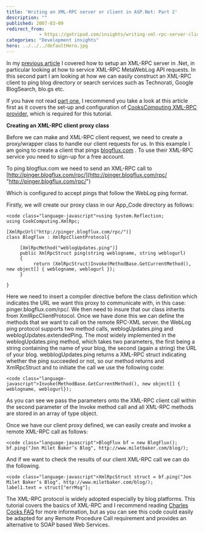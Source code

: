 ```yaml
---
title: 'Writing an XML-RPC server or client in ASP.Net: Part 2'
description: ""
published: 2007-03-09
redirect_from: 
            - https://gotripod.com/insights/writing-xml-rpc-server-client-asp-net-part-2/
categories: "Development insights"
hero: ../../../defaultHero.jpg
---
```

In my [previous article](/insights/writing-xml-rpc-server-client-asp-net-part-1) I covered how to setup an XML-RPC server in .Net, in particular looking at how to service XML-RPC MetaWebLog API requests. In this second part I am looking at how we can easily construct an XML-RPC client to ping blog directory or search services such as Technorati, Google BlogSearch, blo.gs etc.

If you have not read [part one](/insights/writing-xml-rpc-server-client-asp-net-part-1), I recommend you take a look at this article first as it covers the set-up and configuration of [CooksComputing XML-RPC provider](http://www.xml-rpc.net/), which is required for this tutorial.

**Creating an XML-RPC client proxy class**

Before we can make and XML-RPC client request, we need to create a proxy/wrapper class to handle our client requests for us. In this example I am going to create a client that pings [blogflux.com](http://pinger.blogflux.com/) . To use their XML-RPC service you need to sign-up for a free account.

To ping blogflux.com we need to send an XML-RPC call to [http://pinger.blogflux.com/rpc/](http://pinger.blogflux.com/rpc/ "http://pinger.blogflux.com/rpc/")

Which is configured to accept pings that follow the WebLog ping format.

Firstly, we will create our proxy class in our App_Code directory as follows:

```
<code class="language-javascript">using System.Reflection;
using CookComputing.XmlRpc;

[XmlRpcUrl("http://pinger.blogflux.com/rpc/")]
class BlogFlux : XmlRpcClientProtocol{

     [XmlRpcMethod("weblogUpdates.ping")]
     public XmlRpcStruct ping(string weblogname, string weblogurl)
     {
          return (XmlRpcStruct)Invoke(MethodBase.GetCurrentMethod(), new object[] { weblogname, weblogurl });
     }

}
```

Here we need to insert a compiler directive before the class definition which indicates the URL we want this proxy to communicate with, in this case: pinger.blogflux.com/rpc/. We then need to insure that our class inherits from XmlRpcClientProtocol. Once we have done this we can define the methods that we want to call on the remote RPC-XML server. the WebLog ping protocol supports two method calls, weblogUpdates.ping and weblogUpdates.extendedPing. The most widely implemented in the weblogUpdates.ping method, which takes two parameters, the first being a string containing the name of your blog, the second (again a string) the URL of your blog. webblogUpdates.ping returns a XML-RPC struct indicating whether the ping succeeded or not, so our method returns and XmlRpcStruct and to initiate the call we use the following code:

```
<code class="language-javascript">Invoke(MethodBase.GetCurrentMethod(), new object[] { weblogname, weblogurl});
```

As you can see we pass the parameters onto the XML-RPC client call within the second parameter of the Invoke method call and all XML-RPC methods are stored in an array of type object.

Once we have our client proxy defined, we can easily create and invoke a remote XML-RPC call as follows:

```
<code class="language-javascript">BlogFlux bf = new BlogFlux();
bf.ping("Jon Milet Baker’s Blog", http://www.miletbaker.com/blog/);
```

And if we want to check the results of our client XML-RPC call we can do the following.

```
<code class="language-javascript">XmlRpcStruct struct = bf.ping("Jon Milet Baker’s Blog", http://www.miletbaker.com/blog/);
label1.text = struct["errMsg"];
```

The XML-RPC protocol is widely adopted especially by blog platforms. This tutorial covers the basics of XML-RPC and I recommend reading [Charles Cooks FAQ](http://www.xml-rpc.net/) for more information, but as you can see this code could easily be adapted for any Remote Procedure Call requirement and provides an alternative to SOAP based Web Services.
